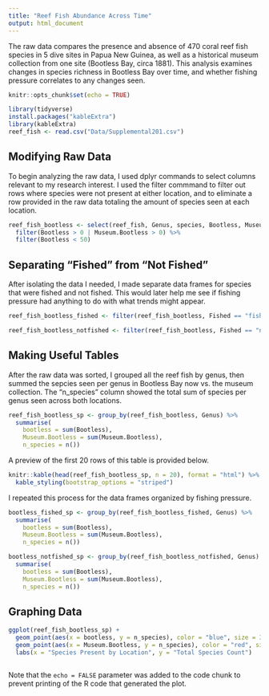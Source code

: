 ```yaml
---
title: "Reef Fish Abundance Across Time"
output: html_document
---
```


The raw data compares the presence and absence of 470 coral reef fish species in 5 dive sites in Papua New Guinea, as well as a historical museum collection from one site (Bootless Bay, circa 1881). This analysis examines changes in species richness in Bootless Bay over time, and whether fishing pressure correlates to any changes seen.

```r
knitr::opts_chunk$set(echo = TRUE)
```

```r
library(tidyverse)
install.packages("kableExtra")
library(kableExtra)
reef_fish <- read.csv("Data/Supplemental201.csv")
```

## Modifying Raw Data

To begin analyzing the raw data, I used dplyr commands to select columns relevant to my research interest. I used the filter commmand to filter out rows where species were not present at either location, and to eliminate a row provided in the raw data totaling the amount of species seen at each location.

```r
reef_fish_bootless <- select(reef_fish, Genus, species, Bootless, Museum.Bootless, Fished) %>% 
  filter(Bootless > 0 | Museum.Bootless > 0) %>% 
  filter(Bootless < 50)
```

## Separating "Fished" from "Not Fished"

After isolating the data I needed, I made separate data frames for species that were fished and not fished. This would later help me see if fishing pressure had anything to do with what trends might appear.

```r
reef_fish_bootless_fished <- filter(reef_fish_bootless, Fished == "fished" | Fished == "Fished")

reef_fish_bootless_notfished <- filter(reef_fish_bootless, Fished == "not fished")
```

## Making Useful Tables

After the raw data was sorted, I grouped all the reef fish by genus, then summed the sepcies seen per genus in Bootless Bay now vs. the museum collection. The "n_species" column showed the total sum of species per genus seen across both locations.

```r
reef_fish_bootless_sp <- group_by(reef_fish_bootless, Genus) %>%
  summarise(
    bootless = sum(Bootless),
    Museum.Bootless = sum(Museum.Bootless),
    n_species = n())
```

A preview of the first 20 rows of this table is provided below.

```r
knitr::kable(head(reef_fish_bootless_sp, n = 20), format = "html") %>% 
  kable_styling(bootstrap_options = "striped")
```

I repeated this process for the data frames organized by fishing pressure.

```r
bootless_fished_sp <- group_by(reef_fish_bootless_fished, Genus) %>% 
  summarise(
    bootless = sum(Bootless),
    Museum.Bootless = sum(Museum.Bootless),
    n_species = n())

bootless_notfished_sp <- group_by(reef_fish_bootless_notfished, Genus) %>% 
  summarise(
    bootless = sum(Bootless),
    Museum.Bootless = sum(Museum.Bootless),
    n_species = n())
```

## Graphing Data

```r
ggplot(reef_fish_bootless_sp) +
  geom_point(aes(x = bootless, y = n_species), color = "blue", size = 3, alpha = 0.4) +
  geom_point(aes(x = Museum.Bootless, y = n_species), color = "red", size = 3, alpha = 0.4) +
  labs(x = "Species Present by Location", y = "Total Species Count")
```



```r

```

Note that the `echo = FALSE` parameter was added to the code chunk to prevent printing of the R code that generated the plot.
